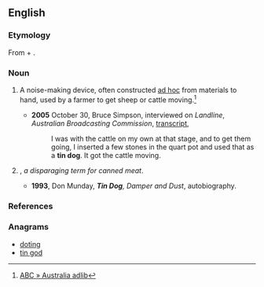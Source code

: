 ==English==

===Etymology===
From {{term|tin|lang=en}} + {{term|dog|lang=en}}.

===Noun===
{{en-noun|head=[[tin]] [[dog]]}}

# {{context|Australia|lang=en}} A noise-making device, often constructed [[ad hoc]] from materials to hand, used by a farmer to get sheep or cattle moving.<ref>[http://www.abc.net.au/arts/adlib/stories/s915488.htm ABC » Australia adlib]</ref>
#* '''2005''' October 30, Bruce Simpson, interviewed on ''Landline'', ''Australian Broadcasting Commission'', [http://www.abc.net.au/landline/content/2005/s1493621.htm transcript],
#*: I was with the cattle on my own at that stage, and to get them going, I inserted a few stones in the quart pot and used that as a '''tin dog'''. It got the cattle moving.
# {{context|Australia|lang=en}} {{alternative form of|tinned dog|dot=}}, ''a disparaging term for canned meat''.
#* '''1993''', Don Munday, '''''Tin Dog''', Damper and Dust'', autobiography.

===References===
<references />

===Anagrams===
* [[doting#English|doting]]
* [[tin god#English|tin god]]